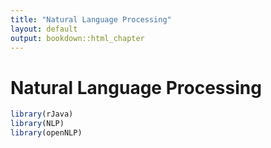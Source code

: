 ```yaml
---
title: "Natural Language Processing"
layout: default
output: bookdown::html_chapter
---
```


# Natural Language Processing

```r
library(rJava)
library(NLP)
library(openNLP)
```
